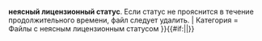 {{Лицензия
| Текст = У {{#if:{{{nocat|}}}|этих файлов|этого файла}} '''неясный лицензионный статус'''.  Если статус не прояснится в течение продолжительного времени, файл следует удалить.
| Категория = Файлы с неясным лицензионным статусом
}}{{#if:{{{nocat|}}}||<includeonly>[[Категория:Файлы с неясным лицензионным статусом|{{PAGENAME}}]]</includeonly>}}<noinclude>{{doc}}</noinclude>
